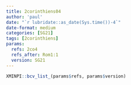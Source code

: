 ```yaml
---
title: 2corinthiens04
author: 'paul'
date: "`r lubridate::as_date(Sys.time())-4`"
date-format: medium
categories: [SG21]
tags: [2corinthiens]
params:
  refs: 2co4
  refs_after: Rom1:1
  version: SG21
---
```


```r
XMINPI::bcv_list_(params$refs, params$version)
```

